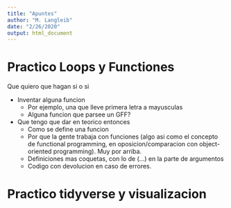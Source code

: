 ```yaml
---
title: "Apuntes"
author: "M. Langleib"
date: "2/26/2020"
output: html_document
---
```


# Practico Loops y Functiones

Que quiero que hagan si o si

- Inventar alguna funcion
  + Por ejemplo, una que lleve primera letra a mayusculas
  + Alguna funcion que parsee un GFF?
  
  
- Que tengo que dar en teorico entonces
  + Como se define una funcion
  + Por que la gente trabaja con funciones (algo asi como el concepto de functional programming, en oposicion/comparacion con object-oriented programming). Muy por arriba.
  + Definiciones mas coquetas, con lo de (...) en la parte de argumentos
  + Codigo con devolucion en caso de errores.
  
  

# Practico tidyverse y visualizacion